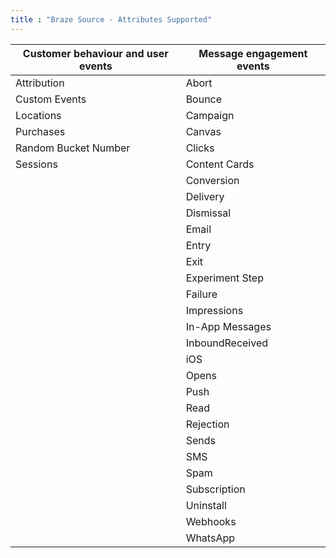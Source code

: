 ```yaml
---
title : "Braze Source - Attributes Supported"
---
```


| **Customer behaviour and user events** | **Message engagement events** |
| --- | --- |
| Attribution | Abort |
| Custom Events | Bounce |
| Locations | Campaign |
| Purchases | Canvas |
| Random Bucket Number | Clicks |
| Sessions | Content Cards |
|     | Conversion |
|     | Delivery |
|     | Dismissal |
|     | Email |
|     | Entry |
|     | Exit |
|     | Experiment Step |
|     | Failure |
|     | Impressions |
|     | In-App Messages |
|     | InboundReceived |
|     | iOS |
|     | Opens |
|     | Push |
|     | Read |
|     | Rejection |
|     | Sends |
|     | SMS |
|     | Spam |
|     | Subscription |
|     | Uninstall |
|     | Webhooks |
|     | WhatsApp |
